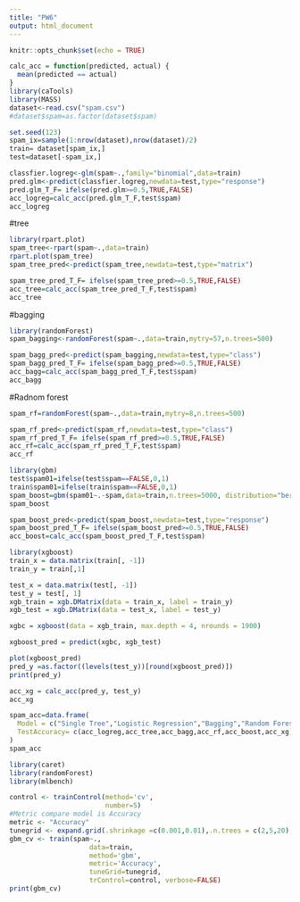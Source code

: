 ```yaml
---
title: "PW6"
output: html_document
---
```


```r
knitr::opts_chunk$set(echo = TRUE)
```

```r
calc_acc = function(predicted, actual) {
  mean(predicted == actual)
}
library(caTools)
library(MASS)
dataset<-read.csv("spam.csv")
#dataset$spam=as.factor(dataset$spam)
```
```r
set.seed(123)
spam_ix=sample(1:nrow(dataset),nrow(dataset)/2)
train= dataset[spam_ix,]
test=dataset[-spam_ix,]

classfier.logreg<-glm(spam~.,family="binomial",data=train)
pred.glm<-predict(classfier.logreg,newdata=test,type="response")
pred.glm_T_F= ifelse(pred.glm>=0.5,TRUE,FALSE)
acc_logreg=calc_acc(pred.glm_T_F,test$spam)
acc_logreg
```

#tree
```r
library(rpart.plot)
spam_tree<-rpart(spam~.,data=train)
rpart.plot(spam_tree)
spam_tree_pred<-predict(spam_tree,newdata=test,type="matrix")

```


```r
spam_tree_pred_T_F= ifelse(spam_tree_pred>=0.5,TRUE,FALSE)
acc_tree=calc_acc(spam_tree_pred_T_F,test$spam)
acc_tree
```

#bagging
```r
library(randomForest)
spam_bagging<-randomForest(spam~.,data=train,mytry=57,n.trees=500)

spam_bagg_pred<-predict(spam_bagging,newdata=test,type="class")
spam_bagg_pred_T_F= ifelse(spam_bagg_pred>=0.5,TRUE,FALSE)
acc_bagg=calc_acc(spam_bagg_pred_T_F,test$spam)
acc_bagg
```
#Radnom forest
```r
spam_rf=randomForest(spam~.,data=train,mytry=8,n.trees=500)

spam_rf_pred<-predict(spam_rf,newdata=test,type="class")
spam_rf_pred_T_F= ifelse(spam_rf_pred>=0.5,TRUE,FALSE)
acc_rf=calc_acc(spam_rf_pred_T_F,test$spam)
acc_rf
```

```r
library(gbm)
test$spam01=ifelse(test$spam==FALSE,0,1)
train$spam01=ifelse(train$spam==FALSE,0,1)
spam_boost=gbm(spam01~.-spam,data=train,n.trees=5000, distribution="bernoulli",interaction.depth=4,shrinkage=0.01)
spam_boost

```

```r
spam_boost_pred<-predict(spam_boost,newdata=test,type="response")
spam_boost_pred_T_F= ifelse(spam_boost_pred>=0.5,TRUE,FALSE)
acc_boost=calc_acc(spam_boost_pred_T_F,test$spam)

```

```r
library(xgboost)
train_x = data.matrix(train[, -1])
train_y = train[,1]

test_x = data.matrix(test[, -1])
test_y = test[, 1]
xgb_train = xgb.DMatrix(data = train_x, label = train_y)
xgb_test = xgb.DMatrix(data = test_x, label = test_y)

xgbc = xgboost(data = xgb_train, max.depth = 4, nrounds = 1900)

xgboost_pred = predict(xgbc, xgb_test)

plot(xgboost_pred)
pred_y =as.factor((levels(test_y))[round(xgboost_pred)])
print(pred_y)

acc_xg = calc_acc(pred_y, test_y)
acc_xg
```
```r
spam_acc=data.frame(
  Model = c("Single Tree","Logistic Regression","Bagging","Random Forest","Boosting","XGBoost"),
  TestAccuracy= c(acc_logreg,acc_tree,acc_bagg,acc_rf,acc_boost,acc_xg)
)
spam_acc
```


```r
library(caret)
library(randomForest)
library(mlbench)

control <- trainControl(method='cv', 
                        number=5)
#Metric compare model is Accuracy
metric <- "Accuracy"
tunegrid <- expand.grid(.shrinkage =c(0.001,0.01),.n.trees = c(2,5,20),.interaction.depth = c(2,3),.n.minobsinnode =c( 4,1) )
gbm_cv <- train(spam~., 
                    data=train, 
                    method='gbm', 
                    metric='Accuracy', 
                    tuneGrid=tunegrid, 
                    trControl=control, verbose=FALSE)
print(gbm_cv)

```